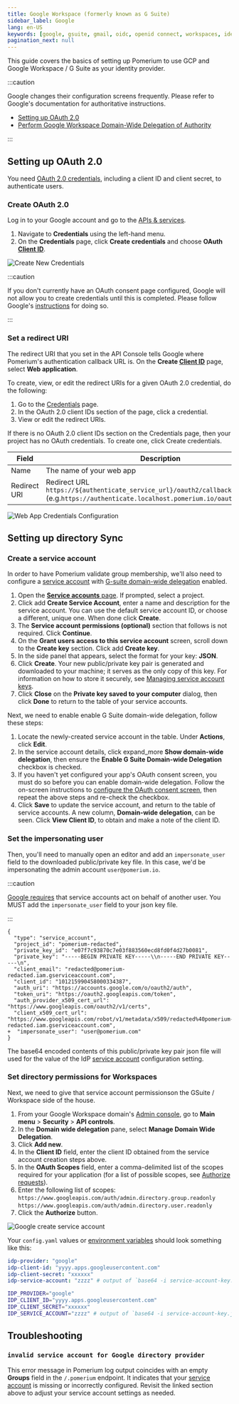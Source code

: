 ```yaml
---
title: Google Workspace (formerly known as G Suite)
sidebar_label: Google
lang: en-US
keywords: [google, gsuite, gmail, oidc, openid connect, workspaces, identity provider, idp]pagination_prev: null
pagination_next: null
---
```



This guide covers the basics of setting up Pomerium to use GCP and Google Workspace / G Suite as your identity provider.

:::caution

Google changes their configuration screens frequently. Please refer to Google's documentation for authoritative instructions.

- [Setting up OAuth 2.0](https://developers.google.com/identity/protocols/oauth2/openid-connect)
- [Perform Google Workspace Domain-Wide Delegation of Authority](https://developers.google.com/admin-sdk/directory/v1/guides/delegation)

:::

## Setting up OAuth 2.0

You need [OAuth 2.0 credentials](https://developers.google.com/identity/protocols/oauth2/openid-connect), including a client ID and client secret, to authenticate users.

### Create OAuth 2.0

Log in to your Google account and go to the [APIs & services](https://console.developers.google.com/projectselector/apis/credentials).

1. Navigate to **Credentials** using the left-hand menu.
2. On the **Credentials** page, click **Create credentials** and choose **OAuth [Client ID]**.

![Create New Credentials](./img/google/google-credentials.png)

:::caution

If you don't currently have an OAuth consent page configured, Google will not allow you to create credentials until this is completed. Please follow Google's [instructions](https://developers.google.com/identity/protocols/oauth2/openid-connect#consentpageexperience) for doing so.

:::

### Set a redirect URI

The redirect URI that you set in the API Console tells Google where Pomerium's authentication callback URL is. On the **Create [Client ID]** page, select **Web application**.

To create, view, or edit the redirect URIs for a given OAuth 2.0 credential, do the following:

1. Go to the [Credentials](https://console.developers.google.com/apis/credentials) page.
2. In the OAuth 2.0 client IDs section of the page, click a credential.
3. View or edit the redirect URIs.

If there is no OAuth 2.0 client IDs section on the Credentials page, then your project has no OAuth credentials. To create one, click Create credentials.

Field        | Description
------------ | ------------------------------------------------------------------------
Name         | The name of your web app
Redirect URI | Redirect URL `https://${authenticate_service_url}/oauth2/callback` (e.g.`https://authenticate.localhost.pomerium.io/oauth2/callback`)

![Web App Credentials Configuration](./img/google/google-create-client-id-config.png)

## Setting up directory Sync

### Create a service account

In order to have Pomerium validate group membership, we'll also need to configure a [service account](https://console.cloud.google.com/iam-admin/serviceaccounts) with [G-suite domain-wide delegation](https://developers.google.com/admin-sdk/directory/v1/guides/delegation) enabled.

1. Open the [**Service accounts** page](https://console.developers.google.com/iam-admin/serviceaccounts). If prompted, select a project.
2. Click add **Create Service Account**, enter a name and description for the service account. You can use the default service account ID, or choose a different, unique one. When done click **Create**.
3. The **Service account permissions (optional)** section that follows is not required. Click **Continue**.
4. On the **Grant users access to this service account** screen, scroll down to the **Create key** section. Click add **Create key**.
5. In the side panel that appears, select the format for your key: **JSON**.
6. Click **Create**. Your new public/private key pair is generated and downloaded to your machine; it serves as the only copy of this key. For information on how to store it securely, see [Managing service account keys](https://cloud.google.com/iam/docs/understanding-service-accounts#managing_service_account_keys).
7. Click **Close** on the **Private key saved to your computer** dialog, then click **Done** to return to the table of your service accounts.

Next, we need to enable enable G Suite domain-wide delegation, follow these steps:

1. Locate the newly-created service account in the table. Under **Actions**, click **Edit**.
2. In the service account details, click expand_more **Show domain-wide delegation**, then ensure the **Enable G Suite Domain-wide Delegation** checkbox is checked.
3. If you haven't yet configured your app's OAuth consent screen, you must do so before you can enable domain-wide delegation. Follow the on-screen instructions to [configure the OAuth consent screen](https://support.google.com/cloud/answer/10311615?hl=en&ref_topic=3473162#), then repeat the above steps and re-check the checkbox.
4. Click **Save** to update the service account, and return to the table of service accounts. A new column, **Domain-wide delegation**, can be seen. Click **View Client ID**, to obtain and make a note of the client ID.

### Set the impersonating user


Then, you'll need to manually open an editor and add an `impersonate_user` field to the downloaded public/private key file. In this case, we'd be impersonating the admin account `user@pomerium.io`.

:::caution

[Google requires](https://stackoverflow.com/questions/48585700/is-it-possible-to-call-apis-from-service-account-without-acting-on-behalf-of-a-u/48601364#48601364) that service accounts act on behalf of another user. You MUST add the `impersonate_user` field to your json key file.

:::

```git
{
  "type": "service_account",
  "project_id": "pomerium-redacted",
  "private_key_id": "e07f7c93870c7e03f883560ecd8fd0f4d27b0081",
  "private_key": "-----BEGIN PRIVATE KEY-----\\n-----END PRIVATE KEY-----\n",
  "client_email": "redacted@pomerium-redacted.iam.gserviceaccount.com",
  "client_id": "101215990458000334387",
  "auth_uri": "https://accounts.google.com/o/oauth2/auth",
  "token_uri": "https://oauth2.googleapis.com/token",
  "auth_provider_x509_cert_url": "https://www.googleapis.com/oauth2/v1/certs",
  "client_x509_cert_url": "https://www.googleapis.com/robot/v1/metadata/x509/redacted%40pomerium-redacted.iam.gserviceaccount.com",
+  "impersonate_user": "user@pomerium.com"
}
```

The base64 encoded contents of this public/private key pair json file will used for the value of the IdP [service account] configuration setting.

### Set directory permissions for Workspaces

Next, we need to give that service account permissionson the GSuite / Workspace side of the house.

1. From your Google Workspace domain's [Admin console](http://admin.google.com/), go to **Main menu** > **Security** > **API controls**.
2. In the **Domain wide delegation** pane, select **Manage Domain Wide Delegation**.
3. Click **Add new**.
4. In the **Client ID** field, enter the client ID obtained from the service account creation steps above.
5. In the **OAuth Scopes** field, enter a comma-delimited list of the scopes required for your application (for a list of possible scopes, see [Authorize requests](https://developers.google.com/admin-sdk/directory/v1/guides/authorizing)).
6. Enter the following list of scopes: `https://www.googleapis.com/auth/admin.directory.group.readonly` `https://www.googleapis.com/auth/admin.directory.user.readonly`
7. Click the **Authorize** button.

![Google create service account](./img/google/google-gsuite-add-scopes.png)


Your `config.yaml` values or [environment variables] should look something like this:

<Tabs>
<TabItem value="config.yaml" label="config.yaml">

```yaml
idp-provider: "google"
idp-client-id: "yyyy.apps.googleusercontent.com"
idp-client-secret: "xxxxxx"
idp-service-account: "zzzz" # output of `base64 -i service-account-key.json`, with impersonate_user set.
```

</TabItem>
<TabItem value="Environment Variables" label="Environment Variables">

```bash
IDP_PROVIDER="google"
IDP_CLIENT_ID="yyyy.apps.googleusercontent.com"
IDP_CLIENT_SECRET="xxxxxx"
IDP_SERVICE_ACCOUNT="zzzz" # output of `base64 -i service-account-key.json`, with impersonate_user set.
```

</TabItem>
</Tabs>

## Troubleshooting

### `invalid service account for Google directory provider`

This error message in Pomerium log output coincides with an empty **Groups** field in the `/.pomerium` endpoint. It indicates that your [service account](#create-a-service-account) is missing or incorrectly configured. Revisit the linked section above to adjust your service account settings as needed.

[client id]: /docs/reference/identity-provider-client-id
[client secret]: /docs/reference/identity-provider-client-secret
[environment variables]: https://en.wikipedia.org/wiki/Environment_variable
[oauth2]: https://oauth.net/2/
[openid connect]: https://en.wikipedia.org/wiki/OpenID_Connect
[service account]: /docs/reference/identity-provider-service-account

